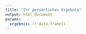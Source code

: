 ```yaml
---
title: "Ihr persönliches Ergebnis"
output: html_document
params:
  ergebnis: !r data.frame()
---
```

